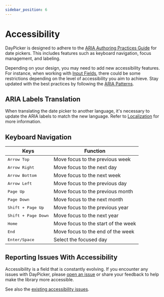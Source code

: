 ```yaml
---
sidebar_position: 6
---
```


# Accessibility

DayPicker is designed to adhere to the [ARIA Authoring Practices Guide](https://www.w3.org/WAI/ARIA/apg/patterns/dialog-modal/examples/datepicker-dialog/) for date pickers. This includes features such as keyboard navigation, focus management, and labeling.

Depending on your design, you may need to add new accessibility features. For instance, when working with [Input Fields](../advanced-guides/input-fields.mdx), there could be some restrictions depending on the level of accessibility you aim to achieve. Stay updated with the best practices by following the [ARIA Patterns](https://www.w3.org/WAI/ARIA/apg/patterns/).

## ARIA Labels Translation

When translating the date picker to another language, it's necessary to update the ARIA labels to match the new language. Refer to [Localization](../using-daypicker/localization.mdx#aria-labels) for more information.

## Keyboard Navigation

| Keys                         | Function                            |
| ---------------------------- | ----------------------------------- |
| <kbd>Arrow Top</kbd>         | Move focus to the previous week     |
| <kbd>Arrow Right</kbd>       | Move focus to the next day          |
| <kbd>Arrow Bottom</kbd>      | Move focus to the next week         |
| <kbd>Arrow Left</kbd>        | Move focus to the previous day      |
| <kbd>Page Up</kbd>           | Move focus to the previous month    |
| <kbd>Page Down</kbd>         | Move focus to the next month        |
| <kbd>Shift + Page Up</kbd>   | Move focus to the previous year     |
| <kbd>Shift + Page Down</kbd> | Move focus to the next year         |
| <kbd>Home</kbd>              | Move focus to the start of the week |
| <kbd>End</kbd>               | Move focus to the end of the week   |
| <kbd>Enter/Space</kbd>       | Select the focused day              |

## Reporting Issues With Accessibility

Accessibility is a field that is constantly evolving. If you encounter any issues with DayPicker, please [open an issue](https://github.com/gpbl/react-day-picker/issues/new/choose) or share
your feedback to help make the library more accessible.

See also the [existing accessibility issues](https://github.com/gpbl/react-day-picker/issues?q=is%3Aopen+label%3Aaccessibility+sort%3Aupdated-desc).
